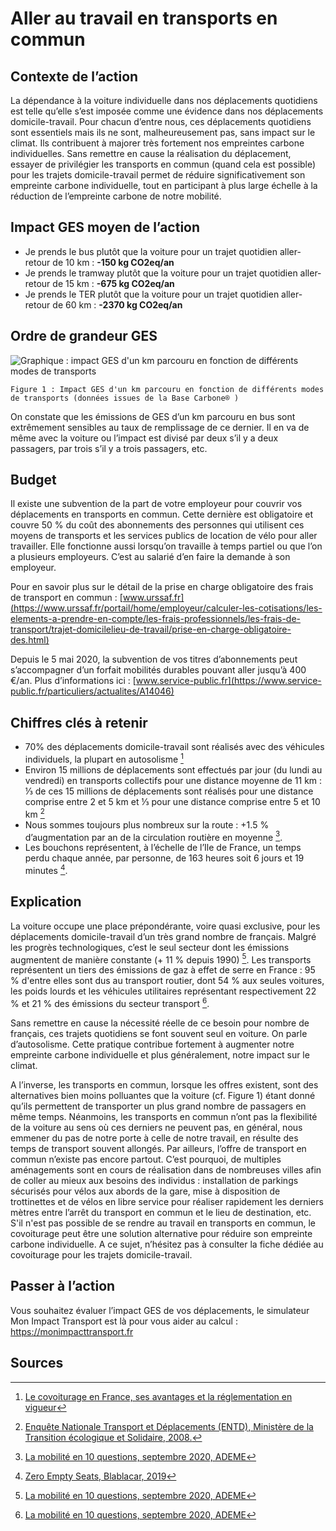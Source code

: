 # Aller au travail en transports en commun

## Contexte de l’action

La dépendance à la voiture individuelle dans nos déplacements quotidiens est telle qu’elle s’est imposée comme une évidence dans nos déplacements domicile-travail. Pour chacun d’entre nous, ces déplacements quotidiens sont essentiels mais ils ne sont, malheureusement pas, sans impact sur le climat. Ils contribuent à majorer très fortement nos empreintes carbone individuelles. Sans remettre en cause la réalisation du déplacement, essayer de privilégier les transports en commun (quand cela est possible) pour les trajets domicile-travail permet de réduire significativement son empreinte carbone individuelle, tout en participant à plus large échelle à la réduction de l’empreinte carbone de notre mobilité.

## Impact GES moyen de l’action

- Je prends le bus plutôt que la voiture pour un trajet quotidien aller-retour de 10 km : **-150 kg CO2eq/an**
- Je prends le tramway plutôt que la voiture pour un trajet quotidien aller-retour de 15 km : **-675 kg CO2eq/an**
- Je prends le TER plutôt que la voiture pour un trajet quotidien aller-retour de 60 km : **-2370 kg CO2eq/an**

## Ordre de grandeur GES

![Graphique : impact GES d'un km parcouru en fonction de différents modes de transports](/images/actions/transport-commun-fig1.jpg)

`Figure 1 : Impact GES d'un km parcouru en fonction de différents modes de transports (données issues de la Base Carbone® )`

On constate que les émissions de GES d’un km parcouru en bus sont extrêmement sensibles au taux de remplissage de ce dernier. Il en va de même avec la voiture ou l’impact est divisé par deux s’il y a deux passagers, par trois s’il y a trois passagers, etc.

## Budget

Il existe une subvention de la part de votre employeur pour couvrir vos déplacements en transports en commun. Cette dernière est obligatoire et couvre 50 % du coût des abonnements des personnes qui utilisent ces moyens de transports et les services publics de location de vélo pour aller travailler. Elle fonctionne aussi lorsqu’on travaille à temps partiel ou que l’on a plusieurs employeurs. C’est au salarié d’en faire la demande à son employeur.

Pour en savoir plus sur le détail de la prise en charge obligatoire des frais de transport en commun : [www.urssaf.fr](https://www.urssaf.fr/portail/home/employeur/calculer-les-cotisations/les-elements-a-prendre-en-compte/les-frais-professionnels/les-frais-de-transport/trajet-domicilelieu-de-travail/prise-en-charge-obligatoire-des.html)

Depuis le 5 mai 2020, la subvention de vos titres d’abonnements peut s’accompagner d’un forfait mobilités durables pouvant aller jusqu’à 400 €/an. Plus d’informations ici : [www.service-public.fr](https://www.service-public.fr/particuliers/actualites/A14046)

## Chiffres clés à retenir

- 70% des déplacements domicile-travail sont réalisés avec des véhicules individuels, la plupart en autosolisme [^1]
- Environ 15 millions de déplacements sont effectués par jour (du lundi au vendredi) en transports collectifs pour une distance moyenne de 11 km : ⅓ de ces 15 millions de déplacements sont réalisés pour une distance comprise entre 2 et 5 km et ⅓ pour une distance comprise entre 5 et 10 km [^2]
- Nous sommes toujours plus nombreux sur la route : +1.5 % d’augmentation par an de la circulation routière en moyenne [^3].
- Les bouchons représentent, à l’échelle de l’Ile de France, un temps perdu chaque année, par personne, de 163 heures soit 6 jours et 19 minutes [^4].

## Explication

La voiture occupe une place prépondérante, voire quasi exclusive, pour les déplacements domicile-travail d’un très grand nombre de français. Malgré les progrès technologiques, c’est le seul secteur dont les émissions augmentent de manière constante (+ 11 % depuis 1990) [^3]. Les transports représentent un tiers des émissions de gaz à effet de serre en France : 95 % d'entre elles sont dus au transport routier, dont 54 % aux seules voitures, les poids lourds et les véhicules utilitaires représentant respectivement 22 % et 21 % des émissions du secteur transport [^3].

Sans remettre en cause la nécessité réelle de ce besoin pour nombre de français, ces trajets quotidiens se font souvent seul en voiture. On parle d’autosolisme. Cette pratique contribue fortement à augmenter notre empreinte carbone individuelle et plus généralement, notre impact sur le climat.

A l’inverse, les transports en commun, lorsque les offres existent, sont des alternatives bien moins polluantes que la voiture (cf. Figure 1) étant donné qu’ils permettent de transporter un plus grand nombre de passagers en même temps. Néanmoins, les transports en commun n’ont pas la flexibilité de la voiture au sens où ces derniers ne peuvent pas, en général, nous emmener du pas de notre porte à celle de notre travail, en résulte des temps de transport souvent allongés. Par ailleurs, l’offre de transport en commun n’existe pas encore partout. C’est pourquoi, de multiples aménagements sont en cours de réalisation dans de nombreuses villes afin de coller au mieux aux besoins des individus : installation de parkings sécurisés pour vélos aux abords de la gare, mise à disposition de trottinettes et de vélos en libre service pour réaliser rapidement les derniers mètres entre l’arrêt du transport en commun et le lieu de destination, etc. S'il n'est pas possible de se rendre au travail en transports en commun, le covoiturage peut être une solution alternative pour réduire son empreinte carbone individuelle. A ce sujet, n’hésitez pas à consulter la fiche dédiée au covoiturage pour les trajets domicile-travail.

## Passer à l’action

Vous souhaitez évaluer l’impact GES de vos déplacements, le simulateur Mon Impact Transport est là pour vous aider au calcul : <https://monimpacttransport.fr>

## Sources

[^1]: [Le covoiturage en France, ses avantages et la réglementation en vigueur](https://www.ecologie-solidaire.gouv.fr/covoiturage-en-france-avantages-et-reglementationen-vigueur)
[^2]: [Enquête Nationale Transport et Déplacements (ENTD), Ministère de la Transition écologique et Solidaire, 2008.](https://www.statistiques.developpement-durable.gouv.fr/enquete-nationale-transports-et-deplacements-entd-2008)
[^3]: [La mobilité en 10 questions, septembre 2020, ADEME](https://agirpourlatransition.ademe.fr/particuliers/sites/default/files/2020-09/guide-mobilite-10-questions.pdf)
[^4]: [Zero Empty Seats, Blablacar, 2019](https://blog.blablacar.fr/blablalife/lp/zeroemptyseats)
